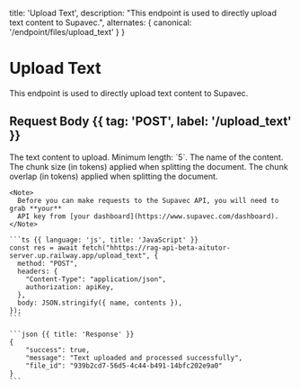   title: 'Upload Text',
  description: "This endpoint is used to directly upload text content to Supavec.",
  alternates: {
    canonical: '/endpoint/files/upload_text'
  }
}

# Upload Text

<Row>
  <Col>

  This endpoint is used to directly upload text content to Supavec.

  ##  Request Body {{ tag: 'POST', label: '/upload_text' }}

  <Properties>
    <Property name="contents" type="string" required>
      The text content to upload. Minimum length: `5`.
    </Property>
    <Property name="name" type="string">
      The name of the content.
    </Property>
    <Property name="chunk_size" type="integer">
      The chunk size (in tokens) applied when splitting the document.
    </Property>
    <Property name="chunk_overlap" type="integer">
      The chunk overlap (in tokens) applied when splitting the document.
    </Property>
  </Properties>

  

  </Col>
  <Col>

    <Note>
      Before you can make requests to the Supavec API, you will need to grab **your**
      API key from [your dashboard](https://www.supavec.com/dashboard).
    </Note>

    ```ts {{ language: 'js', title: 'JavaScript' }}
    const res = await fetch("hhttps://rag-api-beta-aitutor-server.up.railway.app/upload_text", {
      method: "POST",
      headers: {
        "Content-Type": "application/json",
        authorization: apiKey,
      },
      body: JSON.stringify({ name, contents }),
    });
    ```

    ```json {{ title: 'Response' }}
    {
        "success": true,
        "message": "Text uploaded and processed successfully",
        "file_id": "939b2cd7-56d5-4c44-b491-14bfc202e9a0"
    }
    ```

  </Col>
</Row>